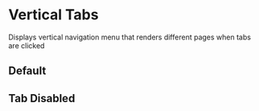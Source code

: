 
<Meta title="Components/VerticalTabs" component={VerticalTabs} />

# Vertical Tabs

Displays vertical navigation menu that renders different pages when tabs are clicked

## Default

<Canvas>
  <Story name="Default">
    <VerticalTabs
      title="Vertical Tabs"
      cols={2.5}
      tabItems={[
        {
          title: `Item 1`,
          url: `1`,
        },
        {
          title: `Item 2`,
          url: `2`,
        },
        {
          title: `Item 3`,
          url: `3`,
        },
      ]}
    />
  </Story>
</Canvas>

## Tab Disabled

<Canvas>
  <Story name="TabDisabled">
    <VerticalTabs
      title="Vertical Tabs"
      cols={2.5}
      tabItems={[
        {
          title: `Item 1`,
          url: `1`,
        },
        {
          title: `Item 2`,
          url: `2`,
        },
        {
          title: `Item 3`,
          url: `3`,
          disabled: true,
        },
      ]}
    />
  </Story>
</Canvas>
